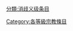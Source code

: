 {{catmore1|[[Wikipedia:宗教专题|Wikipedia:宗教专题]]}}
{{Articles by Quality|topic=宗教|project=宗教|format=TOC}}
{{emptycat}}

[[分類:消歧义级条目|分類:消歧义级条目]]
[[Category:各等級宗教條目|Category:各等級宗教條目]]